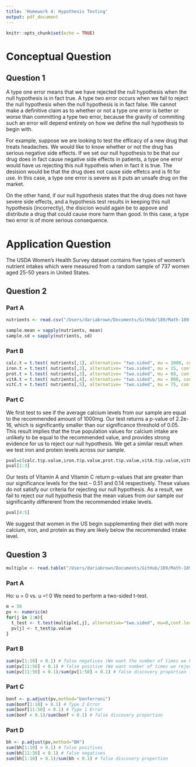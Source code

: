```yaml
---
title: 'Homework 4: Hypothesis Testing'
output: pdf_document
---
```


```r
knitr::opts_chunk$set(echo = TRUE)
```

# Conceptual Question

## Question 1

A type one error means that we have rejected the null hypothesis when the null hypothesis is in fact true. A type two error occurs when we fail to reject the null hypothesis when the null hypothesis is in fact false. We cannot make a definitive claim as to whether or not a type one error is better or worse than committing a type two error, because the gravity of commiting such an error will depend entirely on how we define the null hypothesis to begin with.

For example, suppose we are looking to test the efficacy of a new drug that treats headaches. We would like to know whether or not the drug has serious negative side effects. If we set our null hypothesis to be that our drug does in fact cause negative side effects in patients, a type one error would have us rejecting this null hypotheis when in fact it is true. The desision would be that the drug does not cause side effetcs and is fit for use. In this case, a type one error is severe as it puts an unsafe drug on the market.

On the other hand, if our null hypothesis states that the drug does not have severe side effects, and a hypothesis test results in keeping this null hypothesis (incorrectly), the disicion would again be to appove and distribute a drug that could cause more harm than good. In this case, a type two error is of more serious consequence. 

# Application Question

The USDA Women’s Health Survey dataset contains five types of women’s nutrient intakes which were measured from a random sample of 737 women aged 25-50 years in United States. 

## Question 2

### Part A

```r
nutrients <- read.csv("/Users/dariabrown/Documents/GitHub/189/Math-189-Projects/Homework_4/nutrients.csv")

sample.mean = sapply(nutrients, mean)
sample.sd = sapply(nutrients, sd)

```

### Part B 

```r

calc.t = t.test( nutrients[,1], alternative= "two.sided", mu = 1000, conf.level = 0.95)
iron.t = t.test( nutrients[,2], alternative= "two.sided", mu = 15, conf.level = 0.95)
prot.t = t.test( nutrients[,3], alternative= "two.sided", mu = 60, conf.level = 0.95)
vitA.t = t.test( nutrients[,4], alternative= "two.sided", mu = 800, conf.level = 0.95)
vitC.t = t.test( nutrients[,5], alternative= "two.sided", mu = 75, conf.level = 0.95)

```

### Part C

We first test to see if the average calcium levels from our sample are equal to the recommended amount of 1000mg. Our test returns a p-value of 2.2e-16, which is significantly smaller than our significance threshold of 0.05. This result implies that the true population values for calcium intake are unlikely to be equal to the recommended value, and provides strong evidence for us to reject our null hypothesis. We get a similar result when we test iron and protein levels across our sample. 
```r
pval=c(calc.t$p.value,iron.t$p.value,prot.t$p.value,vitA.t$p.value,vitC.t$p.value)
pval[1:3]
```

Our tests of  Vitamin A and Vitamin C return p-values that are greater than our significance levels for the test -- 0.51 and 0.14 respectively. These values do not satisfy our criteria for rejecting our null hypothesis. As a result, we fail to reject our null hypothesis that the mean values from our sample our significanlty differerent from the recommended intake levels.

```r
pval[4:5]
```

We suggest that women in the US begin supplementing their diet with more calcium, iron, and protein as they are likely below the recommended intake level.

## Question 3

```r
multiple <- read.table("/Users/dariabrown/Documents/GitHub/189/Math-189-Projects/Homework_4/multiple.txt", quote="\"", comment.char="")
```

### Part A
Ho: u = 0 vs. u =! 0 
We need to perform a two-sided t-test.

```r
m = 50
pv <- numeric(m)
for(j in 1:m){
  t_test <- t.test(multiple[,j], alternative="two.sided", mu=0,conf.level = 0.9) 
  pv[j] <- t_test$p.value
}
```

### Part B

```r
sum(pv[1:10] > 0.1) # false negatives (We want the number of times we kept the null, and we should have rejected - Type 2 Error)
sum(pv[11:50] < 0.1) # false positive (We want number of times we rejected null when we should have kept -type 1 error!)
sum(pv[11:50] < 0.1)/sum(pv[1:50] < 0.1) # false discovery proportion (Type 1 Error / Total number of rejections of null)
```
### Part C

```r
bonf <- p.adjust(pv,method="bonferroni")
sum(bonf[1:10] > 0.1) # Type 2 Error
sum(bonf[11:50] < 0.1) # Type 1 Error
sum(bonf < 0.1)/sum(bonf < 0.1) # false discovery proportion
```

### Part D

```r
bh <- p.adjust(pv,method="BH")
sum(bh[1:10] > 0.1) # false positives
sum(bh[11:50] < 0.1) # false negatives
sum(bh[1:10] > 0.1)/sum(bh < 0.1) # false discovery proportion
```

